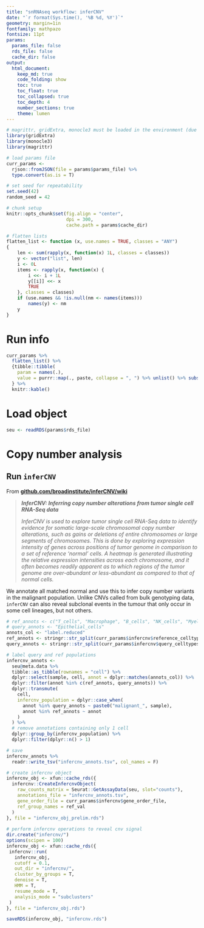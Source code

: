 ```yaml
---
title: "snRNAseq workflow: inferCNV"
date: "`r format(Sys.time(), '%B %d, %Y')`"
geometry: margin=1in
fontfamily: mathpazo
fontsize: 11pt
params:
  params_file: false
  rds_file: false
  cache_dir: false
output:
  html_document:
    keep_md: true
    code_folding: show
    toc: true
    toc_float: true
    toc_collapsed: true
    toc_depth: 4
    number_sections: true
    theme: lumen
---
```


```r
# magrittr, gridExtra, monocle3 must be loaded in the environment (due to package-specific bugs)
library(gridExtra)
library(monocle3)
library(magrittr)

# load params file
curr_params <- 
  rjson::fromJSON(file = params$params_file) %>% 
  type.convert(as.is = T)

# set seed for repeatability
set.seed(42)
random_seed = 42

# chunk setup
knitr::opts_chunk$set(fig.align = "center",
                      dpi = 300,
                      cache.path = params$cache_dir)
```

```r
# flatten lists
flatten_list <- function (x, use.names = TRUE, classes = "ANY") 
{
    len <- sum(rapply(x, function(x) 1L, classes = classes))
    y <- vector("list", len)
    i <- 0L
    items <- rapply(x, function(x) {
        i <<- i + 1L
        y[[i]] <<- x
        TRUE
    }, classes = classes)
    if (use.names && !is.null(nm <- names(items))) 
        names(y) <- nm
    y
}
```

# Run info {-}

```r
curr_params %>%
  flatten_list() %>%
  {tibble::tibble(
    param = names(.), 
    value = purrr::map(., paste, collapse = ", ") %>% unlist() %>% substr(1, 250))
  } %>%
  knitr::kable()
```

# Load object

```r
seu <- readRDS(params$rds_file)
```

# Copy number analysis

## Run `inferCNV`

From [**github.com/broadinstitute/inferCNV/wiki**](https://github.com/broadinstitute/inferCNV/wiki)

>  ***InferCNV: Inferring copy number alterations from tumor single cell RNA-Seq data***
>
> *InferCNV is used to explore tumor single cell RNA-Seq data to identify evidence for somatic large-scale chromosomal copy number alterations, such as gains or deletions of entire chromosomes or large segments of chromosomes. This is done by exploring expression intensity of genes across positions of tumor genome in comparison to a set of reference 'normal' cells. A heatmap is generated illustrating the relative expression intensities across each chromosome, and it often becomes readily apparent as to which regions of the tumor genome are over-abundant or less-abundant as compared to that of normal cells.*

We annotate all matched normal and use this to infer copy number variants in the malignant population. Unlike CNVs called from bulk genotyping data, `inferCNV` can also reveal subclonal events in the tumour that only occur in some cell lineages, but not others. 

```r
# ref_annots <- c("T_cells", "Macrophage", "B_cells", "NK_cells", "Myeloid_cells")
# query_annots <- "Epithelial_cells"
annots_col <- "label.reduced"
ref_annots <- stringr::str_split(curr_params$infercnv$reference_celltypes, ",")[[1]]
query_annots <- stringr::str_split(curr_params$infercnv$query_celltypes, ",")[[1]]

# label query and ref populations
infercnv_annots <-
  seu@meta.data %>% 
  tibble::as_tibble(rownames = "cell") %>% 
  dplyr::select(sample, cell, annot = dplyr::matches(annots_col)) %>%
  dplyr::filter(annot %in% c(ref_annots, query_annots)) %>%
  dplyr::transmute(
    cell,
    infercnv_population = dplyr::case_when(
      annot %in% query_annots ~ paste0("malignant_", sample),
      annot %in% ref_annots ~ annot
    )
  ) %>%
  # remove annotations containing only 1 cell
  dplyr::group_by(infercnv_population) %>%
  dplyr::filter(dplyr::n() > 1)

# save
infercnv_annots %>%
  readr::write_tsv("infercnv_annots.tsv", col_names = F)
```

```r
# create infercnv object
infercnv_obj <- xfun::cache_rds({
  infercnv::CreateInfercnvObject(
    raw_counts_matrix = Seurat::GetAssayData(seu, slot="counts"),
    annotations_file = "infercnv_annots.tsv",
    gene_order_file = curr_params$infercnv$gene_order_file,
    ref_group_names = ref_val
  )
}, file = "infercnv_obj_prelim.rds")
 
# perform infercnv operations to reveal cnv signal
dir.create("infercnv/")
options(scipen = 100)
infercnv_obj <- xfun::cache_rds({
 infercnv::run(
   infercnv_obj,
   cutoff = 0.1,
   out_dir = "infercnv/",
   cluster_by_groups = T,
   denoise = T,
   HMM = T, 
   resume_mode = T,
   analysis_mode = "subclusters"
 )
}, file = "infercnv_obj.rds")
```

```r
saveRDS(infercnv_obj, "infercnv.rds")
```
